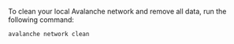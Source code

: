 
To clean your local Avalanche network and remove all data, run the following command:

```bash
avalanche network clean
```